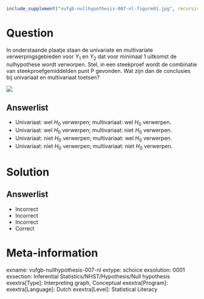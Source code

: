 ```r
include_supplement("vufgb-nullhypothesis-007-nl-figure01.jpg", recursive = TRUE)
```

Question
========

In onderstaande plaatje staan de univariate en multivariate verwerpingsgebieden voor $Y_{1}$ en $Y_{2}$ dat voor minimaal 1 uitkomst de nulhypothese wordt verworpen. Stel, in een steekproef wordt de combinatie van steekproefgemiddelden punt P gevonden. Wat zijn dan de conclusies bij univariaat en multivariaat toetsen?


![](vufgb-nullhypothesis-007-nl-figure01.jpg)
  
Answerlist
----------
* Univariaat: wel $H_{0}$ verwerpen; multivariaat: wel $H_{0}$ verwerpen.
* Univariaat: wel $H_{0}$ verwerpen; multivariaat: niet $H_{0}$ verwerpen.
* Univariaat: niet $H_{0}$ verwerpen; multivariaat: wel $H_{0}$ verwerpen.
* Univariaat: niet $H_{0}$ verwerpen; multivariaat: niet $H_{0}$ verwerpen.

Solution
========

Answerlist
----------
* Incorrect
* Incorrect
* Incorrect
* Correct

Meta-information
================
exname: vufgb-nullhypothesis-007-nl
extype: schoice
exsolution: 0001
exsection: Inferential Statistics/NHST/Hypothesis/Null hypothesis
exextra[Type]: Interpreting graph, Conceptual
exextra[Program]: 
exextra[Language]: Dutch
exextra[Level]: Statistical Literacy
